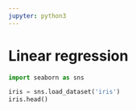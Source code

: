 ```yaml
---
jupyter: python3
---
```


# Linear regression

```python
import seaborn as sns

iris = sns.load_dataset('iris')
iris.head()
```

